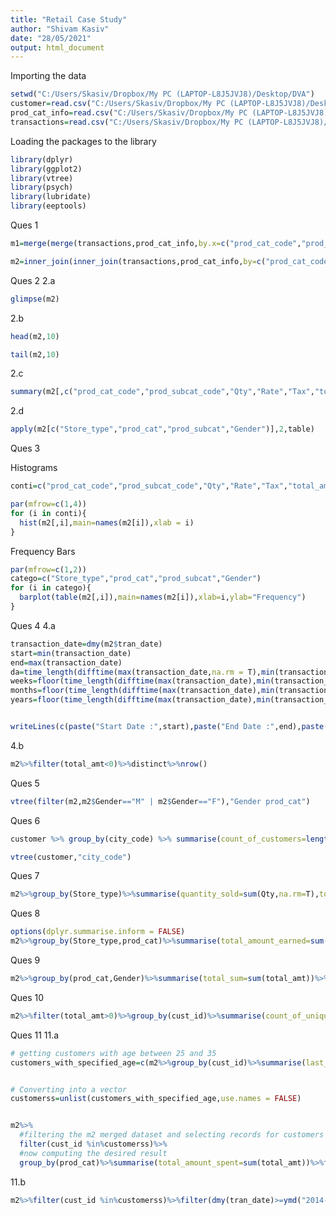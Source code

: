---
title: "Retail Case Study"
author: "Shivam Kasiv"
date: "28/05/2021"
output: html_document
---

Importing the data
```{r}
setwd("C:/Users/Skasiv/Dropbox/My PC (LAPTOP-L8J5JVJ8)/Desktop/DVA")
customer=read.csv("C:/Users/Skasiv/Dropbox/My PC (LAPTOP-L8J5JVJ8)/Desktop/DVA/R/Retail Case Study/Customer.csv")
prod_cat_info=read.csv("C:/Users/Skasiv/Dropbox/My PC (LAPTOP-L8J5JVJ8)/Desktop/DVA/R/Retail Case Study/prod_cat_info.csv")
transactions=read.csv("C:/Users/Skasiv/Dropbox/My PC (LAPTOP-L8J5JVJ8)/Desktop/DVA/R/Retail Case Study/Transactions.csv")
```




Loading the packages to the library
```{r,message=FALSE}
library(dplyr)
library(ggplot2)
library(vtree)
library(psych)
library(lubridate)
library(eeptools)
```


Ques 1
```{r}
m1=merge(merge(transactions,prod_cat_info,by.x=c("prod_cat_code","prod_subcat_code"),by.y=c("prod_cat_code","prod_sub_cat_code")),customer,by.x = "cust_id",by.y = "customer_Id")

m2=inner_join(inner_join(transactions,prod_cat_info,by=c("prod_cat_code"="prod_cat_code","prod_subcat_code"="prod_sub_cat_code")),customer,by=c("cust_id"="customer_Id"))

```


Ques 2
  2.a
```{r}
glimpse(m2)
```

  2.b
```{r}
head(m2,10)
```
```{r}
tail(m2,10)
```
  2.c
```{r}
summary(m2[,c("prod_cat_code","prod_subcat_code","Qty","Rate","Tax","total_amt","city_code")])
```

  2.d
```{r}
apply(m2[c("Store_type","prod_cat","prod_subcat","Gender")],2,table)
```

Ques 3

Histograms
```{r}
conti=c("prod_cat_code","prod_subcat_code","Qty","Rate","Tax","total_amt","city_code")

par(mfrow=c(1,4))
for (i in conti){
  hist(m2[,i],main=names(m2[i]),xlab = i)
}

```


Frequency Bars
```{r}
par(mfrow=c(1,2))
catego=c("Store_type","prod_cat","prod_subcat","Gender")
for (i in catego){
  barplot(table(m2[,i]),main=names(m2[i]),xlab=i,ylab="Frequency")
}

```

Ques 4
  4.a
```{r}
transaction_date=dmy(m2$tran_date)
start=min(transaction_date)
end=max(transaction_date)
da=time_length(difftime(max(transaction_date,na.rm = T),min(transaction_date,na.rm = T)),"days")
weeks=floor(time_length(difftime(max(transaction_date),min(transaction_date)),"weeks"))
months=floor(time_length(difftime(max(transaction_date),min(transaction_date)),"months"))
years=floor(time_length(difftime(max(transaction_date),min(transaction_date)),"years"))


writeLines(c(paste("Start Date :",start),paste("End Date :",end),paste("Difference in Days :",da),paste("Difference in weeks :",weeks),paste("Difference in Months :",months),paste("Difference in Years :",years)))

```


4.b
```{r}

m2%>%filter(total_amt<0)%>%distinct%>%nrow()

```



Ques 5
```{r}
vtree(filter(m2,m2$Gender=="M" | m2$Gender=="F"),"Gender prod_cat")
```


Ques 6
```{r}
customer %>% group_by(city_code) %>% summarise(count_of_customers=length(city_code),percentage=(round((length(customer_Id)/dim(customer)[1])*100,0))) %>% filter(percentage==max(percentage))
```
```{r}
vtree(customer,"city_code")
```



Ques 7
```{r}
m2%>%group_by(Store_type)%>%summarise(quantity_sold=sum(Qty,na.rm=T),total_value=sum(total_amt,na.rm = T))%>%filter(quantity_sold==max(quantity_sold) |total_value==max(total_value))%>%select(Store_type)
```


Ques 8

```{r}
options(dplyr.summarise.inform = FALSE)
m2%>%group_by(Store_type,prod_cat)%>%summarise(total_amount_earned=sum(total_amt))%>%filter(Store_type=="Flagship store" & prod_cat==c("Clothing","Electronics"))

```


Ques 9
```{r}
m2%>%group_by(prod_cat,Gender)%>%summarise(total_sum=sum(total_amt))%>%filter(prod_cat=="Electronics",Gender=="M")
```


Ques 10
```{r}
m2%>%filter(total_amt>0)%>%group_by(cust_id)%>%summarise(count_of_unique_transactions=n_distinct(transaction_id))%>%filter(count_of_unique_transactions>10)%>%select(cust_id)
```

Ques 11
  11.a
```{r}
# getting customers with age between 25 and 35
customers_with_specified_age=c(m2%>%group_by(cust_id)%>%summarise(last_transaction_date=first(tran_date),age=age_calc(dmy(DOB),enddate = dmy(last_transaction_date),units="years",precise=T))%>%filter(between(age,25,35))%>%distinct()%>%select(cust_id))


# Converting into a vector
customerss=unlist(customers_with_specified_age,use.names = FALSE)


m2%>%
  #filtering the m2 merged dataset and selecting records for customers with age between 25-35
  filter(cust_id %in%customerss)%>%
  #now computing the desired result
  group_by(prod_cat)%>%summarise(total_amount_spent=sum(total_amt))%>%filter(prod_cat %in% c("Electronics","Books"))
```

  11.b
```{r}

m2%>%filter(cust_id %in%customerss)%>%filter(dmy(tran_date)>=ymd("2014-01-01") & dmy(tran_date)<=ymd("2014-03-01"))%>%summarise(total_amount_spent=sum(total_amt))
```
  
